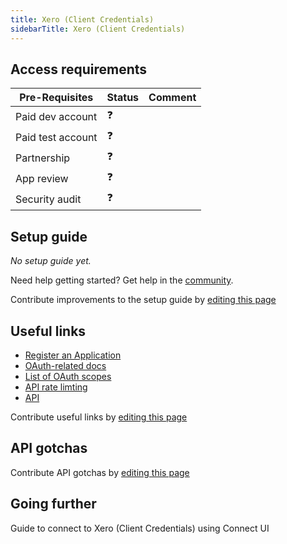 ```yaml
---
title: Xero (Client Credentials)
sidebarTitle: Xero (Client Credentials)
---
```



<Overview />
<PreBuiltTooling />
<PreBuiltUseCases />

## Access requirements
| Pre-Requisites | Status | Comment|
| - | - | - |
| Paid dev account | ❓ |  |
| Paid test account | ❓ |  |
| Partnership | ❓ | |
| App review | ❓ |  |
| Security audit | ❓ | |


## Setup guide

_No setup guide yet._

<Tip>Need help getting started? Get help in the [community](https://nango.dev/slack).</Tip>

<Note>Contribute improvements to the setup guide by [editing this page](https://github.com/nangohq/nango/tree/master/docs/integrations/all/xero-oauth2-cc.mdx)</Note>


## Useful links

-   [Register an Application](https://developer.xero.com/app/manage)
-   [OAuth-related docs](https://developer.xero.com/documentation/guides/oauth2/client-credentials)
-   [List of OAuth scopes](https://developer.xero.com/documentation/guides/oauth2/scopes)
-   [API rate limting](https://developer.xero.com/documentation/best-practices/integration-health/rate-limits/)
-   [API](https://developer.xero.com/documentation/sdks-and-tools/tools/postman/#steps-to-get-up-and-running)

<Note>Contribute useful links by [editing this page](https://github.com/nangohq/nango/tree/master/docs/integrations/all/xero-oauth2-cc.mdx)</Note>

## API gotchas

<Note>Contribute API gotchas by [editing this page](https://github.com/nangohq/nango/tree/master/docs/integrations/all/xero-oauth2-cc.mdx)</Note>

## Going further

<Card title="Connect to Xero (Client Credentials)" icon="link" href="/integrations/all/xero-oauth2-cc/connect" horizontal>
  Guide to connect to Xero (Client Credentials) using Connect UI
</Card>
